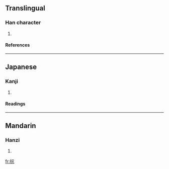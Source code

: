==Translingual==
===Han character===
{{Han char|rn=64|rad=手|as=04|sn=7|four=5101<sub>1</sub>|canj=手一一山 (QMMU)}}
# {{defn|Han|sort=手04}}
====References====
{{Han ref|kx=0421.070|dkj=11881|dj=0768.080|hdz=31833.040|uh=628F|ud=25231|bh=CAEA|bd=51946}}
----
==Japanese==
===Kanji===
{{ja-kanji|grade=|rs=手04}}
# {{defn|Japanese}} 
====Readings====
{{ja-readings|on=[[がん]] (gan)|kun=[[くじく]] (kujiku)}}
----
==Mandarin==
===Hanzi===
{{cmn-hanzi|pin=[[wán]] (wan2)|wg=wan<sup>2</sup>}}
# {{defn|Mandarin}}

[[fr:抏]]